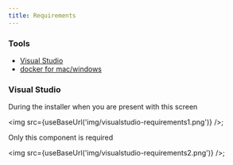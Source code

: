 ```yaml
---
title: Requirements
---
```



### Tools

- [Visual Studio](https://visualstudio.microsoft.com/downloads/)
- [docker for mac/windows](https://docs.docker.com/docker-for-windows/install/)

### Visual Studio

During the installer when you are present with this screen

<img src={useBaseUrl('img/visualstudio-requirements1.png')} />;

Only this component is required

<img src={useBaseUrl('img/visualstudio-requirements2.png')} />;
